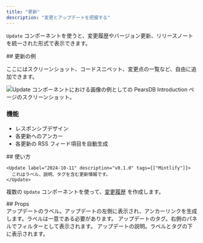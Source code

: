 ```yaml
---
title: "更新"
description: "変更とアップデートを把握する"
---
```


`Update` コンポーネントを使うと、変更履歴やバージョン更新、リリースノートを統一された形式で表示できます。

<Update label="例" description="v0.1.1">
  ## 更新の例

  ここにはスクリーンショット、コードスニペット、変更点の一覧など、自由に追加できます。

  <Frame>
    <img className="block" src="https://mintlify-assets.b-cdn.net/hero-light.png" alt="Update コンポーネントにおける画像の例としての PearsDB Introduction ページのスクリーンショット。" />
  </Frame>

  ### 機能

  * レスポンシブデザイン
  * 各更新へのアンカー
  * 各更新の RSS フィード項目を自動生成
</Update>

<div id="how-to-use">
  ## 使い方
</div>

```mdx Update example
<Update label="2024-10-11" description="v0.1.0" tags={["Mintlify"]}>
  これはラベル、説明、タグを含む更新情報です。
</Update>
```

複数の `Update` コンポーネントを使って、[変更履歴](/ja/create/changelogs) を作成します。

<div id="props">
  ## Props
</div>

<ResponseField name="label" type="string" required>
  アップデートのラベル。アップデートの左側に表示され、アンカーリンクを生成します。ラベルは一意である必要があります。
</ResponseField>

<ResponseField name="tags" type="string[]">
  アップデートのタグ。右側のパネルでフィルターとして表示されます。
</ResponseField>

<ResponseField name="description" type="string">
  アップデートの説明。ラベルとタグの下に表示されます。
</ResponseField>